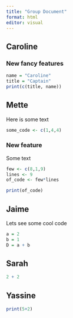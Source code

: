 ```yaml
---
title: "Group Document"
format: html
editor: visual
---
```


## Caroline

### New fancy features

```r
name = "Caroline"
title = "Captain"
print(c(title, name))
```

## Mette

Here is some text

```r
some_code <- c(1,4,4)
```

### New feature

Some text

```r
few <- c(8,1,9)
lines <- 9
of_code <- few*lines

print(of_code)
```

## Jaime

Lets see some cool code

```r
a = 2
b = 1
D = a + b
```

## Sarah

```r
2 + 2
```

## Yassine

```r
print(5+2)
```
